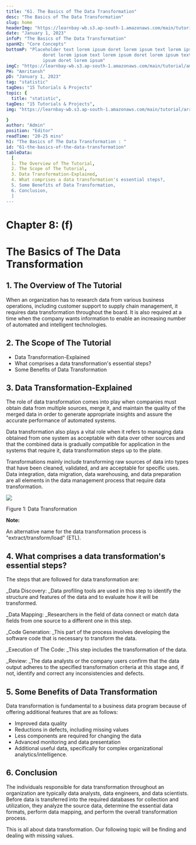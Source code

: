 ```yaml
---
title: "61. The Basics of The Data Transformation"
desc: "The Basics of The Data Transformation"
slug: home
headerImg: "https://learnbay-wb.s3.ap-south-1.amazonaws.com/main/tutorial/Statistics+Header.png"
date: "January 1, 2023"
infoP: "The Basics of The Data Transformation"
spanH2: "Core Concepts"
bottomP: "Placeholder text lorem ipsum doret lorem ipsum text lorem ipsum
              doret lorem ipsum text lorem ipsum doret lorem ipsum text lorem
              ipsum doret lorem ipsum"
imgC: "https://learnbay-wb.s3.ap-south-1.amazonaws.com/main/tutorial/amritansh.png"
PH: "Amritansh"
pD: "January 1, 2023"
tag: "statistic"
tagDes: "15 Tutorials & Projects"
topic: {
  title: "statistic",
tagDes: "15 Tutorials & Projects",
img: "https://learnbay-wb.s3.ap-south-1.amazonaws.com/main/tutorial/arrow.png"

}
author: "Admin"
position: "Editor"
readTime: "20-25 mins"
h1: "The Basics of The Data Transformation : "
id: "61-the-basics-of-the-data-transformation"
tableData:
  [
  1. The Overview of The Tutorial, 
  2. The Scope of The Tutorial,  
  3. Data Transformation-Explained,  
  4. What comprises a data transformation's essential steps?, 
  5. Some Benefits of Data Transformation,
  6. Conclusion,
  ]
---
```


# **Chapter 8: (f)**


# **The Basics of The Data Transformation**


## 1. The Overview of The Tutorial

When an organization has to research data from various business operations, including customer support to supply chain management, it requires data transformation throughout the board. It is also required at a time when the company wants information to enable an increasing number of automated and intelligent technologies.


## 2. The Scope of The Tutorial



* Data Transformation-Explained
* What comprises a data transformation's essential steps?
* Some Benefits of Data Transformation


## 3. Data Transformation-Explained

The role of data transformation comes into play when companies must obtain data from multiple sources, merge it, and maintain the quality of the merged data in order to generate appropriate insights and assure the accurate performance of automated systems.

Data transformation also plays a vital role when it refers to managing data obtained from one system as acceptable with data over other sources and that the combined data is gradually compatible for application in the systems that require it, data transformation steps up to the plate.

Transformations mainly include transforming raw sources of data into types that have been cleaned, validated, and are acceptable for specific uses. Data integration, data migration, data warehousing, and data preparation are all elements in the data management process that require data transformation.


<img src="https://learnbay-wb.s3.ap-south-1.amazonaws.com/main/tutorial/statistics/image+for+data+transformation.jpg"></img>



Figure 1: Data Transformation


**Note:**

An alternative name for the data transformation process is "extract/transform/load" (ETL).


## 4. What comprises a data transformation's essential steps?

The steps that are followed for data transformation are:

_Data Discovery: _Data profiling tools are used in this step to identify the structure and features of the data and to evaluate how it will be transformed.

_Data Mapping: _Researchers in the field of data connect or match data fields from one source to a different one in this step.

_Code Generation: _This part of the process involves developing the software code that is necessary to transform the data.

_Execution of The Code: _This step includes the transformation of the data.

_Review: _The data analysts or the company users confirm that the data output adheres to the specified transformation criteria at this stage and, if not, identify and correct any inconsistencies and defects.


## 5. Some Benefits of Data Transformation

Data transformation is fundamental to a business data program because of offering additional features that are as follows:



* Improved data quality
* Reductions in defects, including missing values
* Less components are required for changing the data
* Advanced monitoring and data presentation
* Additional useful data, specifically for complex organizational analytics/intelligence.


## 6. Conclusion

The individuals responsible for data transformation throughout an organization are typically data analysts, data engineers, and data scientists. Before data is transferred into the required databases for collection and utilization, they analyze the source data, determine the essential data formats, perform data mapping, and perform the overall transformation process.

This is all about data transformation. Our following topic will be finding and dealing with missing values.